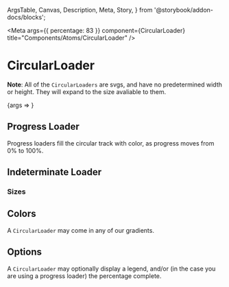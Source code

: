   ArgsTable,
  Canvas,
  Description,
  Meta,
  Story,
} from '@storybook/addon-docs/blocks';


<Meta
  args={{ percentage: 83 }}
  component={CircularLoader}
  title="Components/Atoms/CircularLoader"
/>

# CircularLoader
<Description of={CircularLoader}/>

**Note**: All of the `CircularLoaders` are svgs, and have no predetermined width or height. They
will expand to the size avaliable to them.

<Canvas>
  <Story name="CircularLoader with Controls">
    {args => <CircularLoader {...args} />}
  </Story>
</Canvas>

<ArgsTable story="CircularLoader with Controls" />

## Progress Loader
Progress loaders fill the circular track with color, as progress moves from 0% to 100%.

<Canvas>
  <Story name="Progress CircularLoader">
    <CircularLoader percentage={83} />
  </Story>
</Canvas>

## Indeterminate Loader

<Canvas>
  <Story name="Indeterminate CircularLoader">
    <CircularLoader indeterminate />
  </Story>
</Canvas>

### Sizes
<Canvas>
  <Story name="Small CircularLoader">
    <CircularLoader percentage={83} size="small" />
  </Story>
  <Story name="Large CircularLoader">
    <CircularLoader percentage={83} size="large" />
  </Story>
  <Story name="Jumbo CircularLoader">
    <CircularLoader percentage={83} size="jumbo" />
  </Story>
</Canvas>

## Colors
A `CircularLoader` may come in any of our gradients.

<Canvas>
  <Story name="Cool CircularLoader">
    <CircularLoader color="cool" percentage={83} />
  </Story>
  <Story name="Warm CircularLoader">
    <CircularLoader color="warm" percentage={83} />
  </Story>
  <Story name="Hot CircularLoader">
    <CircularLoader color="hot" percentage={83} />
  </Story>
</Canvas>

## Options
A `CircularLoader` may optionally display a legend, and/or (in the case you are using a progress
loader) the percentage complete.

<Canvas>
  <Story name="CircularLoader with Options">
    <CircularLoader legend="Please wait..." percentage={83} showPercentage={true} />
  </Story>
  <Story name="Indeterminate CircularLoader with a Legend">
    <CircularLoader indeterminate legend="Please wait..." />
  </Story>
</Canvas>
